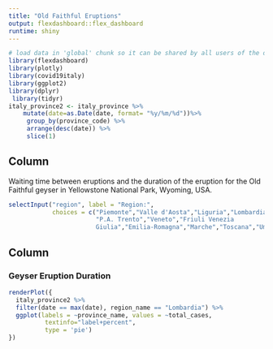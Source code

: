 ```yaml
---
title: "Old Faithful Eruptions"
output: flexdashboard::flex_dashboard
runtime: shiny
---
```


```r
# load data in 'global' chunk so it can be shared by all users of the dashboard
library(flexdashboard)
library(plotly)
library(covid19italy)
library(ggplot2)
library(dplyr)
 library(tidyr)
italy_province2 <- italy_province %>% 
    mutate(date=as.Date(date, format= "%y/%m/%d"))%>% 
     group_by(province_code) %>%  
     arrange(desc(date)) %>%
     slice(1)

```

Column {.sidebar}
-----------------------------------------------------------------------

Waiting time between eruptions and the duration of the eruption for the
Old Faithful geyser in Yellowstone National Park, Wyoming, USA.

```r
selectInput("region", label = "Region:",
            choices = c("Piemonte","Valle d'Aosta","Liguria","Lombardia","P.A. Bolzano",
                        "P.A. Trento","Veneto","Friuli Venezia 
                        Giulia","Emilia-Romagna","Marche","Toscana","Umbria","Lazio","Campania","Abruzzo","Molise",                          "Puglia","Basilicata","Calabria","Sicilia","Sardegna"  ), selected = "Piemonte")

```

Column
-----------------------------------------------------------------------

### Geyser Eruption Duration

```r
renderPlot({
  italy_province2 %>%
  filter(date == max(date), region_name == "Lombardia") %>%
  ggplot(labels = ~province_name, values = ~total_cases,
          textinfo="label+percent",
          type = 'pie') 
})
```







